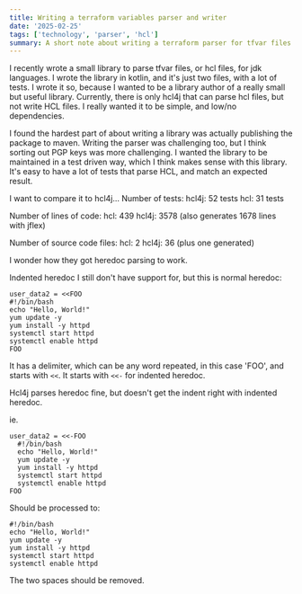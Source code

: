 ```yaml
---
title: Writing a terraform variables parser and writer
date: '2025-02-25'
tags: ['technology', 'parser', 'hcl']
summary: A short note about writing a terraform parser for tfvar files.
---
```


I recently wrote a small library to parse tfvar files, or hcl files, for jdk languages. I wrote the library in kotlin, and it's just two files, with a lot of tests. I wrote it so, because I wanted to be a library author of a really small but useful library. Currently, there is only hcl4j that can parse hcl files, but not write HCL files. I really wanted it to be simple, and low/no dependencies.

I found the hardest part of about writing a library was actually publishing the package to maven. Writing the parser was challenging too, but I think sorting out PGP keys was more challenging. I wanted the library to be maintained in a test driven way, which I think makes sense with this library. It's easy to have a lot of tests that parse HCL, and match an expected result.

I want to compare it to hcl4j...
Number of tests:
hcl4j: 52 tests
hcl: 31 tests

Number of lines of code:
hcl: 439
hcl4j: 3578 (also generates 1678 lines with jflex)

Number of source code files:
hcl: 2
hcl4j: 36 (plus one generated)

I wonder how they got heredoc parsing to work.

Indented heredoc I still don't have support for, but this is normal heredoc:

```
user_data2 = <<FOO
#!/bin/bash
echo "Hello, World!"
yum update -y
yum install -y httpd
systemctl start httpd
systemctl enable httpd
FOO
```

It has a delimiter, which can be any word repeated, in this case 'FOO', and starts with `<<`. It starts with `<<-` for indented heredoc.

Hcl4j parses heredoc fine, but doesn't get the indent right with indented heredoc.

ie.

```hcl
user_data2 = <<-FOO
  #!/bin/bash
  echo "Hello, World!"
  yum update -y
  yum install -y httpd
  systemctl start httpd
  systemctl enable httpd
FOO
```

Should be processed to:

```text
#!/bin/bash
echo "Hello, World!"
yum update -y
yum install -y httpd
systemctl start httpd
systemctl enable httpd
```

The two spaces should be removed.
